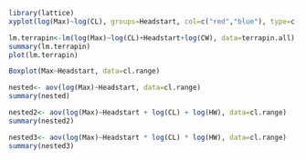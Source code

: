 ```r
library(lattice)
xyplot(log(Max)~log(CL), groups=Headstart, col=c("red","blue"), type=c("p","r"), xlab="Log Carapace Length (mm)", ylab="Log Max Bite Force (N)", data=terrapin.all)
```
```r
lm.terrapin<-lm(log(Max)~log(CL)+Headstart+log(CW), data=terrapin.all)
summary(lm.terrapin)
plot(lm.terrapin)
```
```r
Boxplot(Max~Headstart, data=cl.range)
```

```r
nested<- aov(log(Max)~Headstart, data=cl.range)
summary(nested)
```
```r
nested2<- aov(log(Max)~Headstart + log(CL) + log(HW), data=cl.range)
summary(nested2)
```
```r
nested3<- aov(log(Max)~Headstart * log(CL) * log(HW), data=cl.range)
summary(nested3)
```

